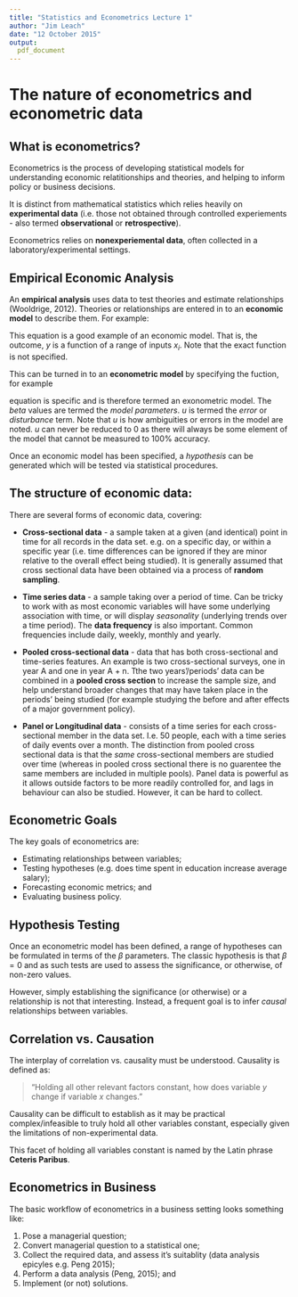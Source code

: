 ```yaml
---
title: "Statistics and Econometrics Lecture 1"
author: "Jim Leach"
date: "12 October 2015"
output:
  pdf_document
---
```


# The nature of econometrics and econometric data

## What is econometrics?

Econometrics is the process of developing statistical models for understanding economic relatitionships and theories, and helping to inform policy or business decisions. 

It is distinct from mathematical statistics which relies heavily on __experimental data__ (i.e. those not obtained through controlled experiements - also termed __observational__ or __retrospective__).

Econometrics relies on __nonexperiemental data__, often collected in a laboratory/experimental settings. 

## Empirical Economic Analysis

An __empirical analysis__ uses data to test theories and estimate relationships (Wooldrige, 2012). Theories or relationships are entered in to an __economic model__ to describe them. For example:

\begin{equation} \label{eq:economic_model}
y = f(x_1, x_2, x_3, x_4, x_5)
\end{equation}

This equation \eqref{eq:economic_model} is a good example of an economic model. That is, the outcome, $y$ is a function of a range of inputs $x_i$. Note that the exact function is not specified.

This can be turned in to an __econometric model__ by specifying the fuction, for example

\begin{equation} \label{eq:econometric_model}
y = \beta_0 + \beta_{1}x_1 + u
\end{equation}

equation \eqref{eq:econometric_model} is specific and is therefore termed an exonometric model. The $beta$ values are termed the _model parameters_. $u$ is termed the _error_ or _disturbance_ term.  Note that $u$ is how ambiguities or errors in the model are noted. $u$ can never be reduced to 0 as there will always be some element of the model that cannot be measured to 100% accuracy.

Once an economic model has been specified, a _hypothesis_ can be generated which will be tested via statistical procedures. 

## The structure of economic data:

There are several forms of economic data, covering:

* __Cross-sectional data__ - a sample taken at a given (and identical) point in time for all records in the data set. e.g. on a specific day, or within a specific year (i.e. time differences can be ignored if they are minor relative to the overall effect being studied). It is generally assumed that cross sectional data have been obtained via a process of __random sampling__. 


* __Time series data__ - a sample taking over a period of time. Can be tricky to work with as most economic variables will have some underlying association with time, or will display _seasonality_ (underlying trends over a time period). The __data frequency__ is also important. Common frequencies include daily, weekly, monthly and yearly. 

* __Pooled cross-sectional data__ - data that has both cross-sectional and time-series features. An example is two cross-sectional surveys, one in year A and one in year A + n. Tthe two years'/periods' data can be combined in a __pooled cross section__ to increase the sample size, and help understand broader changes that may have taken place in the periods' being studied (for example studying the before and after effects of a major government policy).

* __Panel or Longitudinal data__ - consists of a time series for each cross-sectional member in the data set. I.e. 50 people, each with a time series of daily events over a month. The distinction from pooled cross sectional data is that the _same_ cross-sectional members are studied over time (whereas in pooled cross sectional there is no guarentee the same members are included in multiple pools). Panel data is powerful as it allows outside factors to be more readily controlled for, and lags in behaviour can also be studied. However, it can be hard to collect. 

## Econometric Goals

The key goals of econometrics are:

* Estimating relationships between variables;
* Testing hypotheses (e.g. does time spent in education increase average salary);
* Forecasting economic metrics; and
* Evaluating business policy.

## Hypothesis Testing

Once an econometric model has been defined, a range of hypotheses can be formulated in terms of the $\beta$ parameters. The classic hypothesis is that $\beta = 0$ and as such tests are used to assess the significance, or otherwise, of non-zero values. 

However, simply establishing the significance (or otherwise) or a relationship is not that interesting. Instead, a frequent goal is to infer _causal_ relationships between variables.

## Correlation vs. Causation

The interplay of correlation vs. causality must be understood. Causality is defined as:

> "Holding all other relevant factors constant, how does variable $y$ change if variable $x$ changes."

Causality can be difficult to establish as it may be practical complex/infeasible to truly hold all other variables constant, especially given the limitations of non-experimental data. 

This facet of holding all variables constant is named by the Latin phrase __Ceteris Paribus__.

## Econometrics in Business

The basic workflow of econometrics in a business setting looks something like:

1. Pose a managerial question;
2. Convert managerial question to a statistical one;
3. Collect the required data, and assess it's suitablity (data analysis epicyles e.g. Peng 2015);
4. Perform a data analysis (Peng, 2015); and
5. Implement (or not) solutions.





